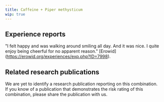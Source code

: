 ---
title: Caffeine + Piper methysticum
wip: true
---

## Experience reports

"I felt happy and was walking around smiling all day. And it was nice. I quite enjoy being cheerful for no apparent reason." [Erowid] (https://erowid.org/experiences/exp.php?ID=7998).


## Related research publications

We are yet to identify a research publication reporting on this combination. If you know of a publication that demonstrates the risk rating of this combination, please share the publication with us.
